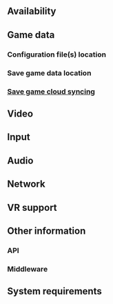 <!-- AUTO GENERATED FROM 'https://www.pcgamingwiki.com/w/index.php?title=PCGamingWiki:Sample_article', DO NOT EDIT! -->
{{stub}}
{{Infobox game
|cover        = GAME TITLE cover.jpg
|developers   = 
{{Infobox game/row/developer|Developer}}
|publishers   = 
{{Infobox game/row/publisher|Publisher}}
|engines      = 
|release dates= 
{{Infobox game/row/date|Windows|TBA}}
|reception    = 
{{Infobox game/row/reception|Metacritic|link|rating}}
{{Infobox game/row/reception|OpenCritic|link|rating}}
{{Infobox game/row/reception|IGDB|link|rating}}
|taxonomy     =
{{Infobox game/row/taxonomy/monetization      | }}
{{Infobox game/row/taxonomy/microtransactions | }}
{{Infobox game/row/taxonomy/modes             | }}
{{Infobox game/row/taxonomy/pacing            | }}
{{Infobox game/row/taxonomy/perspectives      | }}
{{Infobox game/row/taxonomy/controls          | }}
{{Infobox game/row/taxonomy/genres            | }}
{{Infobox game/row/taxonomy/sports            | }}
{{Infobox game/row/taxonomy/vehicles          | }}
{{Infobox game/row/taxonomy/art styles        | }}
{{Infobox game/row/taxonomy/themes            | }}
{{Infobox game/row/taxonomy/series            | }}
|steam appid  = 
|steam appid side = 
|gogcom id    = 
|gogcom id side = 
|official site= 
|hltb         = 
|igdb         = <!-- Only needs to be set if there is no IGDB reception row -->
|mobygames    = 
|strategywiki = 
|wikipedia    = 
|winehq       = 
|license      = 
}}

{{Introduction
|introduction      = 

|release history   = 

|current state     =
}}

==Availability==
{{Availability|
{{Availability/row| store  | id | drm | notes  | keys | Windows }}
}}

==Game data==
===Configuration file(s) location===
{{Game data|
{{Game data/config|Windows|}}
}}

===Save game data location===
{{Game data|
{{Game data/saves|Windows|}}
}}

===[[Glossary:Save game cloud syncing|Save game cloud syncing]]===
{{Save game cloud syncing
|discord                   = 
|discord notes             = 
|epic games launcher       = 
|epic games launcher notes = 
|gog galaxy                = 
|gog galaxy notes          = 
|origin                    = 
|origin notes              = 
|steam cloud               = 
|steam cloud notes         = 
|ubisoft connect           = 
|ubisoft connect notes     = 
|xbox cloud                = 
|xbox cloud notes          = 
}}

==Video==
{{Video
|wsgf link                  = 
|widescreen wsgf award      = 
|multimonitor wsgf award    = 
|ultrawidescreen wsgf award = 
|4k ultra hd wsgf award     = 
|widescreen resolution      = unknown
|widescreen resolution notes= 
|multimonitor               = unknown
|multimonitor notes         = 
|ultrawidescreen            = unknown
|ultrawidescreen notes      = 
|4k ultra hd                = unknown
|4k ultra hd notes          = 
|fov                        = unknown
|fov notes                  = 
|windowed                   = unknown
|windowed notes             = 
|borderless windowed        = unknown
|borderless windowed notes  = 
|anisotropic                = unknown
|anisotropic notes          = 
|antialiasing               = unknown
|antialiasing notes         = 
|vsync                      = unknown
|vsync notes                = 
|60 fps                     = unknown
|60 fps notes               = 
|120 fps                    = unknown
|120 fps notes              = 
|hdr                        = unknown
|hdr notes                  = 
|ray tracing                = unknown
|ray tracing notes          = 
|color blind                = unknown
|color blind notes          = 
}}

==Input==
{{Input
|key remap                 = unknown
|key remap notes           = 
|acceleration option       = unknown
|acceleration option notes = 
|mouse sensitivity         = unknown
|mouse sensitivity notes   = 
|mouse menu                = unknown
|mouse menu notes          = 
|invert mouse y-axis       = unknown
|invert mouse y-axis notes = 
|touchscreen               = unknown
|touchscreen notes         = 
|controller support        = unknown
|controller support notes  = 
|full controller           = unknown
|full controller notes     = 
|controller remap          = unknown
|controller remap notes    = 
|controller sensitivity    = unknown
|controller sensitivity notes= 
|invert controller y-axis  = unknown
|invert controller y-axis notes= 
|xinput controllers        = unknown
|xinput controllers notes  = 
|xbox prompts              = unknown
|xbox prompts notes        = 
|impulse triggers          = unknown
|impulse triggers notes    = 
|dualshock 4               = unknown
|dualshock 4 notes         = 
|dualshock prompts         = unknown
|dualshock prompts notes   = 
|light bar support         = unknown
|light bar support notes   = 
|dualshock 4 modes         = unknown
|dualshock 4 modes notes   = 
|tracked motion controllers= unknown
|tracked motion controllers notes = 
|tracked motion prompts    = unknown
|tracked motion prompts notes = 
|other controllers         = unknown
|other controllers notes   = 
|other button prompts      = unknown
|other button prompts notes= 
|controller hotplug        = unknown
|controller hotplug notes  = 
|haptic feedback           = unknown
|haptic feedback notes     = 
|simultaneous input        = unknown
|simultaneous input notes  = 
|steam input api           = unknown
|steam input api notes     = 
|steam hook input          = unknown
|steam hook input notes    = 
|steam input presets       = unknown
|steam input presets notes = 
|steam controller prompts  = unknown
|steam controller prompts notes = 
|steam cursor detection    = unknown
|steam cursor detection notes = 
}}

==Audio==
{{Audio
|separate volume           = unknown
|separate volume notes     = 
|surround sound            = unknown
|surround sound notes      = 
|subtitles                 = unknown
|subtitles notes           = 
|closed captions           = unknown
|closed captions notes     = 
|mute on focus lost        = unknown
|mute on focus lost notes  = 
|eax support               = 
|eax support notes         = 
|red book cd audio         = 
|red book cd audio notes   = 
|general midi audio        = 
|general midi audio notes  = 
}}

{{L10n|content=
{{L10n/switch
 |language  = English
 |interface = true
 |audio     = unknown
 |subtitles = unknown
 |notes     = 
 |fan       = 
 |ref       = 
}}
}}

==Network==
{{Network/Multiplayer
|local play           = unknown
|local play players   = 
|local play modes     = 
|local play notes     = 
|lan play             = unknown
|lan play players     = 
|lan play modes       = 
|lan play notes       = 
|online play          = unknown
|online play players  = 
|online play modes    = 
|online play notes    = 
|asynchronous         = 
|asynchronous notes   = 
}}{{Network/Connections
|matchmaking        = 
|matchmaking notes  = 
|p2p                = 
|p2p notes          = 
|dedicated          = 
|dedicated notes    = 
|self-hosting       = 
|self-hosting notes = 
|direct ip          = 
|direct ip notes    = 
}}{{Network/Ports
|tcp  = 
|udp  = 
|upnp = 
}}

==VR support==
{{VR support
|native 3d                   = 
|native 3d notes             = 
|nvidia 3d vision            = 
|nvidia 3d vision notes      = 
|vorpx                       = 
|vorpx modes                 = 
|vorpx notes                 = 
|vr only                     = 
|htc vive                    = 
|htc vive notes              = 
|oculus rift                 = 
|oculus rift notes           = 
|osvr                        = 
|osvr notes                  = 
|windows mixed reality       = 
|windows mixed reality notes = 
|keyboard-mouse              = 
|keyboard-mouse notes        = 
|3rd space gaming vest       = 
|3rd space gaming vest notes = 
|novint falcon               = 
|novint falcon notes         = 
|trackir                     = 
|trackir notes               = 
|tobii eye tracking          = 
|tobii eye tracking notes    = 
|play area seated            = 
|play area seated notes      = 
|play area standing          = 
|play area standing notes    = 
|play area room-scale        = 
|play area room-scale notes  = 
}}

==Other information==
===API===
{{API
|direct3d versions      = 
|direct3d notes         = 
|directdraw versions    = 
|directdraw notes       = 
|wing                   = 
|wing notes             = 
|opengl versions        = 
|opengl notes           = 
|glide versions         = 
|glide notes            = 
|software mode          = 
|software mode notes    = 
|mantle support         = 
|mantle support notes   = 
|metal support          = 
|metal support notes    = 
|vulkan versions        = 
|vulkan notes           = 
|dos modes              = 
|dos modes notes        = 
|shader model versions  = 
|shader model notes     = 
|windows 32-bit exe     = unknown
|windows 64-bit exe     = unknown
|windows arm app        = unknown
|windows exe notes      = 
|mac os x powerpc app   = 
|macos intel 32-bit app = unknown
|macos intel 64-bit app = unknown
|macos arm app          = unknown
|macos app notes        = 
|linux powerpc app      = 
|linux 32-bit executable= unknown
|linux 64-bit executable= unknown
|linux arm app          = unknown
|linux executable notes = 
}}

===Middleware===
{{Middleware
|physics          = 
|physics notes    = 
|audio            = 
|audio notes      = 
|interface        = 
|interface notes  = 
|input            = 
|input notes      = 
|cutscenes        = 
|cutscenes notes  = 
|multiplayer      = 
|multiplayer notes= 
|anticheat        = 
|anticheat notes  = 
}}

==System requirements==
{{System requirements
|OSfamily = Windows

|minOS    = 
|minCPU   = 
|minRAM   = 
|minHD    = 
|minGPU   = 

|recOS    = 
|recCPU   = 
|recRAM   = 
|recHD    = 
|recGPU   = 
|notes    = 
}}

{{References}}
